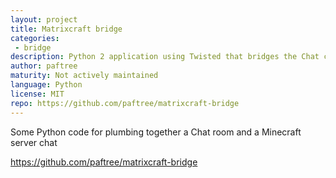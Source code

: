```yaml
---
layout: project
title: Matrixcraft bridge
categories: 
 - bridge
description: Python 2 application using Twisted that bridges the Chat chat network with the Gitter system.
author: paftree
maturity: Not actively maintained
language: Python
license: MIT
repo: https://github.com/paftree/matrixcraft-bridge
---
```


Some Python code for plumbing together a Chat room and a Minecraft server chat

https://github.com/paftree/matrixcraft-bridge


